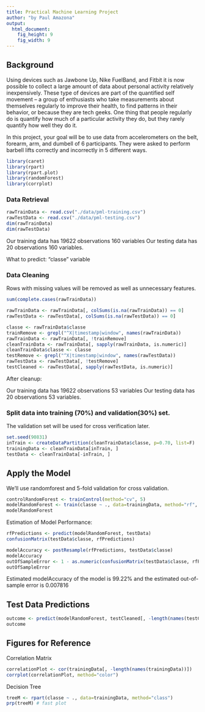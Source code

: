 ```yaml
---
title: Practical Machine Learning Project
author: "by Paul Amazona"
output:
  html_document:
    fig_height: 9
    fig_width: 9
---
```


## Background  
Using devices such as Jawbone Up, Nike FuelBand, and Fitbit it is now possible to collect a large amount of data about personal activity relatively inexpensively. These type of devices are part of the quantified self movement – a group of enthusiasts who take measurements about themselves regularly to improve their health, to find patterns in their behavior, or because they are tech geeks. One thing that people regularly do is quantify how much of a particular activity they do, but they rarely quantify how well they do it. 

In this project, your goal will be to use data from accelerometers on the belt, forearm, arm, and dumbell of 6 participants. They were asked to perform barbell lifts correctly and incorrectly in 5 different ways.

```r
library(caret)
library(rpart)
library(rpart.plot)
library(randomForest)
library(corrplot)
```
### Data Retrieval
```r
rawTrainData <- read.csv("./data/pml-training.csv")
rawTestData <- read.csv("./data/pml-testing.csv")
dim(rawTrainData)
dim(rawTestData)
```
Our training data has
    19622 observations
    160 variables
Our testing data has 
    20 observations
    160 variables. 

What to predict: "classe" variable


### Data Cleaning
Rows with missing values will be removed as well as unnecessary features.
```r
sum(complete.cases(rawTrainData))

rawTrainData <- rawTrainData[, colSums(is.na(rawTrainData)) == 0] 
rawTestData <- rawTestData[, colSums(is.na(rawTestData)) == 0] 

classe <- rawTrainData$classe
trainRemove <- grepl("^X|timestamp|window", names(rawTrainData))
rawTrainData <- rawTrainData[, !trainRemove]
cleanTrainData <- rawTrainData[, sapply(rawTrainData, is.numeric)]
cleanTrainData$classe <- classe
testRemove <- grepl("^X|timestamp|window", names(rawTestData))
rawTestData <- rawTestData[, !testRemove]
testCleaned <- rawTestData[, sapply(rawTestData, is.numeric)]
```
After cleanup:

Our training data has
    19622 observations
    53 variables
Our testing data has 
    20 observations
    53 variables. 
    
### Split data into training (70%) and validation(30%) set. 
The validation set will be used for cross verification later.
```r
set.seed(90831)
inTrain <- createDataPartition(cleanTrainData$classe, p=0.70, list=F)
trainingData <- cleanTrainData[inTrain, ]
testData <- cleanTrainData[-inTrain, ]
```

## Apply the Model
We'll use randomforest and 5-fold validation for cross validation.
```r
controlRandomForest <- trainControl(method="cv", 5)
modelRandomForest <- train(classe ~ ., data=trainingData, method="rf", trControl=controlRandomForest, ntree=250)
modelRandomForest
```
Estimation of Model Performance:
```r
rfPredictions <- predict(modelRandomForest, testData)
confusionMatrix(testData$classe, rfPredictions)
```
```r
modelAccuracy <- postResample(rfPredictions, testData$classe)
modelAccuracy
outOfSampleError <- 1 - as.numeric(confusionMatrix(testData$classe, rfPredictions)$overall[1])
outOfSampleError
```
Estimated modelAccuracy of the model is 99.22% and the estimated out-of-sample error is 0.007816

## Test Data Predictions
```r
outcome <- predict(modelRandomForest, testCleaned[, -length(names(testCleaned))])
outcome
```  

## Figures for Reference
Correlation Matrix
```r
correlationPlot <- cor(trainingData[, -length(names(trainingData))])
corrplot(correlationPlot, method="color")
```
Decision Tree
```r
treeM <- rpart(classe ~ ., data=trainingData, method="class")
prp(treeM) # fast plot
```